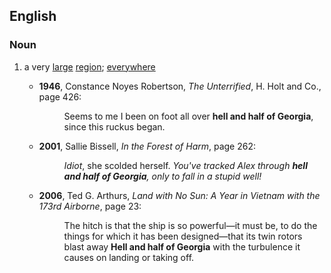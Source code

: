 ==English==

===Noun===
{{en-noun|sg=[[hell]] and [[half]] of [[Georgia]]|-}}

# {{idiomatic|US}} a very [[large]] [[region]]; [[everywhere]]
#* '''1946''', Constance Noyes Robertson, ''The Unterrified'', H. Holt and Co., page 426:
#*: Seems to me I been on foot all over '''hell and half of Georgia''', since this ruckus began.
#* '''2001''', Sallie Bissell, ''In the Forest of Harm'', page 262:
#*: ''Idiot'', she scolded herself.  ''You've tracked Alex through '''hell and half of Georgia''', only to fall in a stupid well!''
#* '''2006''', Ted G. Arthurs, ''Land with No Sun: A Year in Vietnam with the 173rd Airborne'', page 23:
#*: The hitch is that the ship is so powerful—it must be, to do the things for which it has been designed—that its twin rotors blast away '''Hell and half of Georgia''' with the turbulence it causes on landing or taking off.